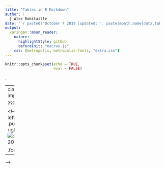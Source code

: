 ```yaml
---
title: "Tables in R Markdown"
author: | 
  | Alec Robitaille
date: "`r paste0('October 7 2019 [updated: ', paste(month.name[data.table::month(Sys.Date())], data.table::mday(Sys.Date()), data.table::year(Sys.Date())), ']')`"
output: 
  xaringan::moon_reader:
    nature:
      highlightStyle: github
      beforeInit: "macros.js"
    css: [metropolis, metropolis-fonts, "extra.css"]
---
```

  
```r
knitr::opts_chunk$set(echo = TRUE,
                      eval = FALSE)
```


.

---
class: important 


???

<!-- 
.pull-left[]
.pull-right[]
![:scale 20%]()

.footnote[]

---
-->
